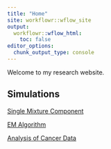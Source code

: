 ```yaml
---
title: "Home"
site: workflowr::wflow_site
output:
  workflowr::wflow_html:
    toc: false
editor_options:
  chunk_output_type: console
---
```


Welcome to my research website.

## Simulations

[Single Mixture Component](optimization.html)

[EM Algorithm](em.html)

[Analysis of Cancer Data](ed_em_cancer.html)

